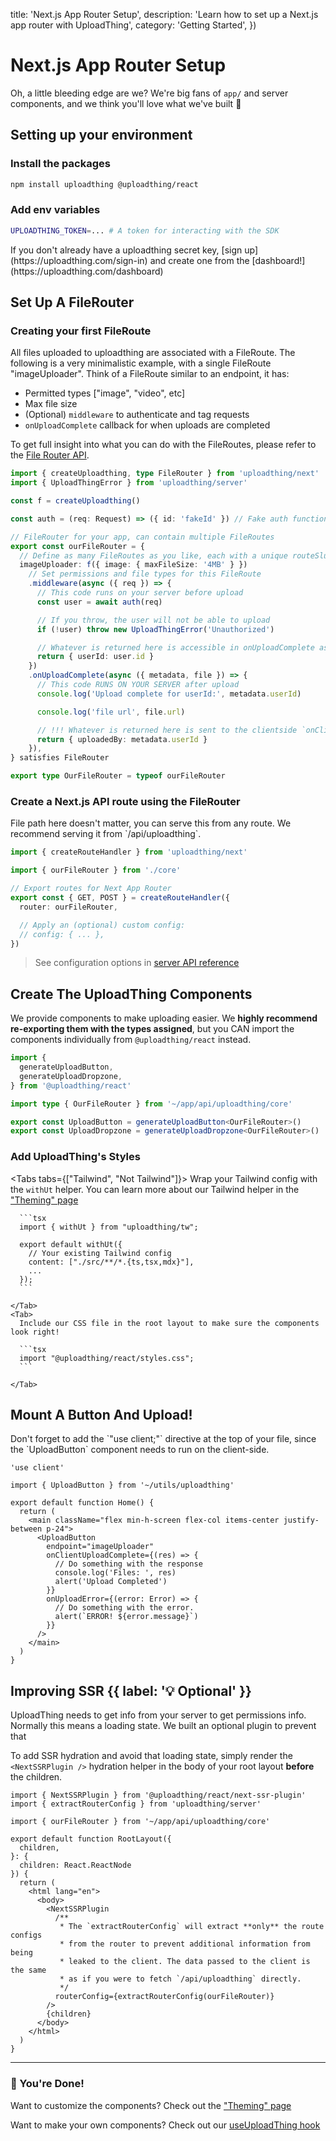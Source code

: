 
  title: 'Next.js App Router Setup',
  description: 'Learn how to set up a Next.js app router with UploadThing',
  category: 'Getting Started',
})

# Next.js App Router Setup

Oh, a little bleeding edge are we? We're big fans of `app/` and server
components, and we think you'll love what we've built 🙏

## Setting up your environment

### Install the packages

```bash npm2yarn
npm install uploadthing @uploadthing/react
```

### Add env variables

```bash {{ title: '.env' }}
UPLOADTHING_TOKEN=... # A token for interacting with the SDK
```

<Note>
  If you don't already have a uploadthing secret key, [sign
  up](https://uploadthing.com/sign-in) and create one from the
  [dashboard!](https://uploadthing.com/dashboard)
</Note>

## Set Up A FileRouter

### Creating your first FileRoute

All files uploaded to uploadthing are associated with a FileRoute. The following
is a very minimalistic example, with a single FileRoute "imageUploader". Think
of a FileRoute similar to an endpoint, it has:

- Permitted types ["image", "video", etc]
- Max file size
- (Optional) `middleware` to authenticate and tag requests
- `onUploadComplete` callback for when uploads are completed

To get full insight into what you can do with the FileRoutes, please refer to
the [File Router API](/file-routes).

```ts {{ title: 'app/api/uploadthing/core.ts' }}
import { createUploadthing, type FileRouter } from 'uploadthing/next'
import { UploadThingError } from 'uploadthing/server'

const f = createUploadthing()

const auth = (req: Request) => ({ id: 'fakeId' }) // Fake auth function

// FileRouter for your app, can contain multiple FileRoutes
export const ourFileRouter = {
  // Define as many FileRoutes as you like, each with a unique routeSlug
  imageUploader: f({ image: { maxFileSize: '4MB' } })
    // Set permissions and file types for this FileRoute
    .middleware(async ({ req }) => {
      // This code runs on your server before upload
      const user = await auth(req)

      // If you throw, the user will not be able to upload
      if (!user) throw new UploadThingError('Unauthorized')

      // Whatever is returned here is accessible in onUploadComplete as `metadata`
      return { userId: user.id }
    })
    .onUploadComplete(async ({ metadata, file }) => {
      // This code RUNS ON YOUR SERVER after upload
      console.log('Upload complete for userId:', metadata.userId)

      console.log('file url', file.url)

      // !!! Whatever is returned here is sent to the clientside `onClientUploadComplete` callback
      return { uploadedBy: metadata.userId }
    }),
} satisfies FileRouter

export type OurFileRouter = typeof ourFileRouter
```

### Create a Next.js API route using the FileRouter

<Note>
  File path here doesn't matter, you can serve this from any route. We recommend
  serving it from `/api/uploadthing`.
</Note>

```ts {{ title: 'app/api/uploadthing/route.ts' }}
import { createRouteHandler } from 'uploadthing/next'

import { ourFileRouter } from './core'

// Export routes for Next App Router
export const { GET, POST } = createRouteHandler({
  router: ourFileRouter,

  // Apply an (optional) custom config:
  // config: { ... },
})
```

> See configuration options in
> [server API reference](/api-reference/server#create-route-handler)

## Create The UploadThing Components

We provide components to make uploading easier. We **highly recommend
re-exporting them with the types assigned**, but you CAN import the components
individually from `@uploadthing/react` instead.

```ts {{ title: 'src/utils/uploadthing.ts' }}
import {
  generateUploadButton,
  generateUploadDropzone,
} from '@uploadthing/react'

import type { OurFileRouter } from '~/app/api/uploadthing/core'

export const UploadButton = generateUploadButton<OurFileRouter>()
export const UploadDropzone = generateUploadDropzone<OurFileRouter>()
```

### Add UploadThing's Styles

<Tabs tabs={["Tailwind", "Not Tailwind"]}>
    <Tab>
      Wrap your Tailwind config with the `withUt` helper. You can learn more about our
      Tailwind helper in the ["Theming" page](/concepts/theming#theming-with-tailwind-css)

      ```tsx
      import { withUt } from "uploadthing/tw";

      export default withUt({
        // Your existing Tailwind config
        content: ["./src/**/*.{ts,tsx,mdx}"],
        ...
      });
      ```

    </Tab>
    <Tab>
      Include our CSS file in the root layout to make sure the components look right!

      ```tsx
      import "@uploadthing/react/styles.css";
      ```

    </Tab>

</Tabs>

## Mount A Button And Upload!

<Warning>
  Don't forget to add the `"use client;"` directive at the top of your file,
  since the `UploadButton` component needs to run on the client-side.
</Warning>

```tsx {{ title: "app/example-uploader/page.tsx" }}
'use client'

import { UploadButton } from '~/utils/uploadthing'

export default function Home() {
  return (
    <main className="flex min-h-screen flex-col items-center justify-between p-24">
      <UploadButton
        endpoint="imageUploader"
        onClientUploadComplete={(res) => {
          // Do something with the response
          console.log('Files: ', res)
          alert('Upload Completed')
        }}
        onUploadError={(error: Error) => {
          // Do something with the error.
          alert(`ERROR! ${error.message}`)
        }}
      />
    </main>
  )
}
```

## Improving SSR {{ label: '💡 Optional' }}

UploadThing needs to get info from your server to get permissions info. Normally
this means a loading state. We built an optional plugin to prevent that


<div className="mt-6 flex items-center justify-center gap-8">
  <WithoutSSR />
  <WithSSR />
</div>

To add SSR hydration and avoid that loading state, simply render the
`<NextSSRPlugin />` hydration helper in the body of your root layout **before**
the children.

```tsx {{title: "app/layout.tsx" }}
import { NextSSRPlugin } from '@uploadthing/react/next-ssr-plugin'
import { extractRouterConfig } from 'uploadthing/server'

import { ourFileRouter } from '~/app/api/uploadthing/core'

export default function RootLayout({
  children,
}: {
  children: React.ReactNode
}) {
  return (
    <html lang="en">
      <body>
        <NextSSRPlugin
          /**
           * The `extractRouterConfig` will extract **only** the route configs
           * from the router to prevent additional information from being
           * leaked to the client. The data passed to the client is the same
           * as if you were to fetch `/api/uploadthing` directly.
           */
          routerConfig={extractRouterConfig(ourFileRouter)}
        />
        {children}
      </body>
    </html>
  )
}
```

---

### 🎉 You're Done!

Want to customize the components? Check out the ["Theming" page](/concepts/theming)

Want to make your own components? Check out our
[useUploadThing hook](/api-reference/react#use-upload-thing)
